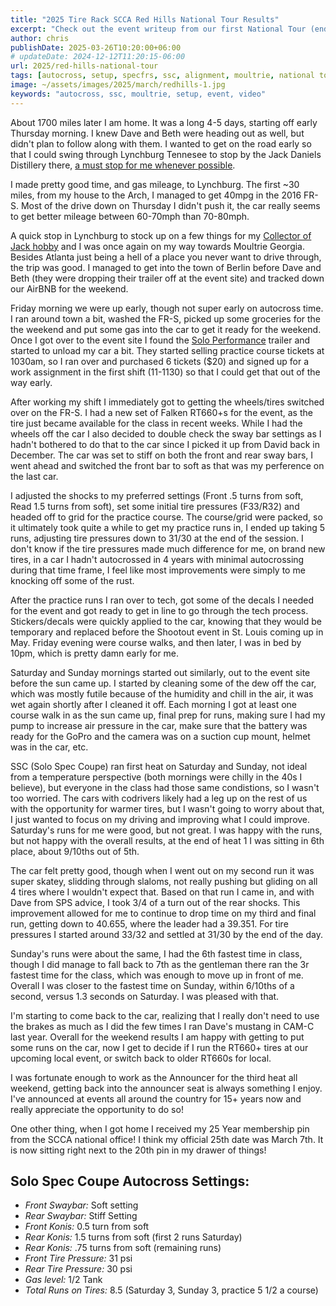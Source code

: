 ---
title: "2025 Tire Rack SCCA Red Hills National Tour Results"
excerpt: "Check out the event writeup from our first National Tour (end event) of the year!"
author: chris
publishDate: 2025-03-26T10:20:00+06:00
# updateDate: 2024-12-12T11:20:15-06:00
url: 2025/red-hills-national-tour
tags: [autocross, setup, specfrs, ssc, alignment, moultrie, national tour, video]
image: ~/assets/images/2025/march/redhills-1.jpg
keywords: "autocross, ssc, moultrie, setup, event, video"
---

About 1700 miles later I am home. It was a long 4-5 days, starting off early Thursday morning. I knew Dave and Beth were heading out as well, but didn't plan to follow along with them. I wanted to get on the road early so that I could swing through Lynchburg Tennesee to stop by the Jack Daniels Distillery there, [a must stop for me whenever possible](https://www.collectorofjack.com).

I made pretty good time, and gas mileage, to Lynchburg. The first ~30 miles, from my house to the Arch, I managed to get 40mpg in the 2016 FR-S. Most of the drive down on Thursday I didn't push it, the car really seems to get better mileage between 60-70mph than 70-80mph. 

A quick stop in Lynchburg to stock up on a few things for my [Collector of Jack hobby](https://www.collectorofjack.com) and I was once again on my way towards Moultrie Georgia. Besides Atlanta just being a hell of a place you never want to drive through, the trip was good. I managed to get into the town of Berlin before Dave and Beth (they were dropping their trailer off at the event site) and tracked down our AirBNB for the weekend. 

Friday morning we were up early, though not super early on autocross time. I ran around town a bit, washed the FR-S, picked up some groceries for the the weekend and put some gas into the car to get it ready for the weekend. Once I got over to the event site I found the [Solo Performance](https://www.soloperformance.com) trailer and started to unload my car a bit. They started selling practice course tickets at 1030am, so I ran over and purchased 6 tickets ($20) and signed up for a work assignment in the first shift (11-1130) so that I could get that out of the way early.

After working my shift I immediately got to getting the wheels/tires switched over on the FR-S. I had a new set of Falken RT660+s for the event, as the tire just became available for the class in recent weeks. While I had the wheels off the car I also decided to double check the sway bar settings as I hadn't bothered to do that to the car since I picked it up from David back in December. The car was set to stiff on both the front and rear sway bars, I went ahead and switched the front bar to soft as that was my perference on the last car.

I adjusted the shocks to my preferred settings (Front .5 turns from soft, Read 1.5 turns from soft), set some initial tire pressures (F33/R32) and headed off to grid for the practice course. The course/grid were packed, so it ultimately took quite a while to get my practice runs in, I ended up taking 5 runs, adjusting tire pressures down to 31/30 at the end of the session. I don't know if the tire pressures made much difference for me, on brand new tires, in a car I hadn't autocrossed in 4 years with minimal autocrossing during that time frame, I feel like most improvements were simply to me knocking off some of the rust.

After the practice runs I ran over to tech, got some of the decals I needed for the event and got ready to get in line to go through the tech process. Stickers/decals were quickly applied to the car, knowing that they would be temporary and replaced before the Shootout event in St. Louis coming up in May. Friday evening were course walks, and then later, I was in bed by 10pm, which is pretty damn early for me. 

Saturday and Sunday mornings started out similarly, out to the event site before the sun came up. I started by cleaning some of the dew off the car, which was mostly futile because of the humidity and chill in the air, it was wet again shortly after I cleaned it off. Each morning I got at least one course walk in as the sun came up, final prep for runs, making sure I had my pump to increase air pressure in the car, make sure that the battery was ready for the GoPro and the camera was on a suction cup mount, helmet was in the car, etc.

SSC (Solo Spec Coupe) ran first heat on Saturday and Sunday, not ideal from a temperature perspective (both mornings were chilly in the 40s I believe), but everyone in the class had those same condistions, so I wasn't too worried. The cars with codrivers likely had a leg up on the rest of us with the opportunity for warmer tires, but I wasn't going to worry about that, I just wanted to focus on my driving and improving what I could improve. Saturday's runs for me were good, but not great. I was happy with the runs, but not happy with the overall results, at the end of heat 1 I was sitting in 6th place, about 9/10ths out of 5th. 

<YouTubeEmbed videoId="Omw-CK9eyIs" title="Red Hills National Tour Saturday Run 3" publishDate="2025-03-26T10:20:00+06:00" description="Red Hills National Tour Saturday Run 3" />

The car felt pretty good, though when I went out on my second run it was super skatey, slidding through slaloms, not really pushing but gliding on all 4 tires where I wouldn't expect that. Based on that run I came in, and with Dave from SPS advice, I took 3/4 of a turn out of the rear shocks. This improvement allowed for me to continue to drop time on my third and final run, getting down to 40.655, where the leader had a 39.351. For tire pressures I started around 33/32 and settled at 31/30 by the end of the day. 

<YouTubeEmbed videoId="33HwKRd9bGU" title="Red Hills National Tour Sunday RUn 2" publishDate="2025-03-26T10:20:00+06:00" description="Red Hills National Tour Sunday RUn 2" />

Sunday's runs were about the same, I had the 6th fastest time in class, though I did manage to fall back to 7th as the gentleman there ran the 3r fastest time for the class, which was enough to move up in front of me. Overall I was closer to the fastest time on Sunday, within 6/10ths of a second, versus 1.3 seconds on Saturday. I was pleased with that. 

I'm starting to come back to the car, realizing that I really don't need to use the brakes as much as I did the few times I ran Dave's mustang in CAM-C last year. Overall for the weekend results I am happy with getting to put some runs on the car, now I get to decide if I run the RT660+ tires at our upcoming local event, or switch back to older RT660s for local.

I was fortunate enough to work as the Announcer for the third heat all weekend, getting back into the announcer seat is always something I enjoy. I've announced at events all around the country for 15+ years now and really appreciate the opportunity to do so! 

One other thing, when I got home I received my 25 Year membership pin from the SCCA national office! I think my official 25th date was March 7th. It is now sitting right next to the 20th pin in my drawer of things! 


## Solo Spec Coupe Autocross Settings:

- *Front Swaybar:* Soft setting  
- *Rear Swaybar:* Stiff Setting  
- *Front Konis:* 0.5 turn from soft  
- *Rear Konis:* 1.5 turns from soft  (first 2 runs Saturday)  
- *Rear Konis:* .75 turns from soft  (remaining runs)  
- *Front Tire Pressure:* 31 psi  
- *Rear Tire Pressure:* 30 psi  
- *Gas level:* 1/2 Tank  
- *Total Runs on Tires:* 8.5 (Saturday 3, Sunday 3, practice 5 1/2 a course)
